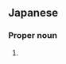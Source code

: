 ==Japanese==
{{ja-kanjitab|ま|り|こ}}

===Proper noun===
{{ja-pos|proper|まりこ}}

# {{given name|female|lang=ja|sort=まりこ}}